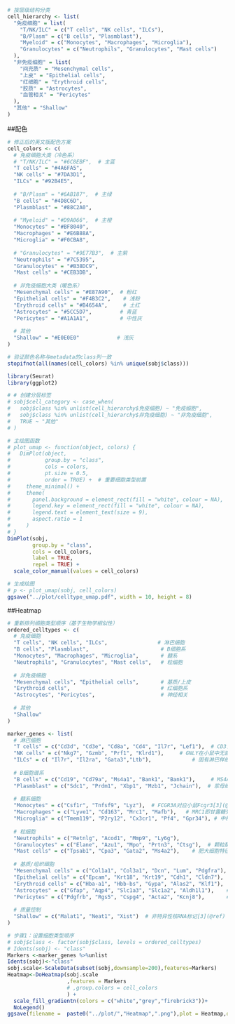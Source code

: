 ```r
# 按层级结构分类
cell_hierarchy <- list(
  "免疫细胞" = list(
    "T/NK/ILC" = c("T cells", "NK cells", "ILCs"),
    "B/Plasm" = c("B cells", "Plasmblast"),
    "Myeloid" = c("Monocytes", "Macrophages", "Microglia"),
    "Granulocytes" = c("Neutrophils", "Granulocytes", "Mast cells")
  ),
  "非免疫细胞" = list(
    "间充质" = "Mesenchymal cells",
    "上皮" = "Epithelial cells",
    "红细胞" = "Erythroid cells",
    "胶质" = "Astrocytes",
    "血管相关" = "Pericytes"
  ),
  "其他" = "Shallow"
)
```
##配色
```r
# 修正后的英文版配色方案
cell_colors <- c(
  # 免疫细胞大类（冷色系）
  # "T/NK/ILC" = "#6C8EBF",  # 主蓝
  "T cells" = "#4A6FA5",
  "NK cells" = "#7DA3D1",
  "ILCs" = "#92B4E5",
  
  # "B/Plasm" = "#6AB187",  # 主绿
  "B cells" = "#4D8C6D",
  "Plasmblast" = "#88C2A0",
  
  # "Myeloid" = "#D9A066",  # 主橙
  "Monocytes" = "#BF8040",
  "Macrophages" = "#E6B88A",
  "Microglia" = "#F0CBA8",
  
  # "Granulocytes" = "#9E77B3",  # 主紫
  "Neutrophils" = "#7C5395",
  "Granulocytes" = "#B38DC9",
  "Mast cells" = "#CEB3DB",
  
  # 非免疫细胞大类（暖色系）
  "Mesenchymal cells" = "#E87A90",  # 粉红
  "Epithelial cells" = "#F4B3C2",    # 浅粉
  "Erythroid cells" = "#B4654A",     # 土红
  "Astrocytes" = "#5CC5D7",         # 青蓝
  "Pericytes" = "#A1A1A1",          # 中性灰
  
  # 其他
  "Shallow" = "#E0E0E0"            # 浅灰
)

# 验证颜色名称与metadata的class列一致
stopifnot(all(names(cell_colors) %in% unique(sobj$class)))
```

```r
library(Seurat)
library(ggplot2)

# # 创建分层标签
# sobj$cell_category <- case_when(
#   sobj$class %in% unlist(cell_hierarchy$免疫细胞) ~ "免疫细胞",
#   sobj$class %in% unlist(cell_hierarchy$非免疫细胞) ~ "非免疫细胞",
#   TRUE ~ "其他"
# )

# 主绘图函数
# plot_umap <- function(object, colors) {
#   DimPlot(object, 
#           group.by = "class",
#           cols = colors,
#           pt.size = 0.5,
#           order = TRUE) +  # 重要细胞类型前置
#     theme_minimal() +
#     theme(
#       panel.background = element_rect(fill = "white", colour = NA),
#       legend.key = element_rect(fill = "white", colour = NA),
#       legend.text = element_text(size = 9),
#       aspect.ratio = 1
#     )
# }
DimPlot(sobj, 
        group.by = "class",
        cols = cell_colors,
        label = TRUE,
        repel = TRUE) + 
  scale_color_manual(values = cell_colors)

# 生成绘图
# p <- plot_umap(sobj, cell_colors)
ggsave("../plot/celltype_umap.pdf", width = 10, height = 8)
```


##Heatmap
```r
# 重新排列细胞类型顺序（基于生物学相似性）
ordered_celltypes <- c(
  # 免疫细胞
  "T cells", "NK cells", "ILCs",                # 淋巴细胞
  "B cells", "Plasmblast",                       # B细胞系
  "Monocytes", "Macrophages", "Microglia",       # 髓系
  "Neutrophils", "Granulocytes", "Mast cells",   # 粒细胞
  
  # 非免疫细胞
  "Mesenchymal cells", "Epithelial cells",       # 基质/上皮
  "Erythroid cells",                             # 红细胞系
  "Astrocytes", "Pericytes",                     # 神经相关
  
  # 其他
  "Shallow"
)
```

```r
marker_genes <- list(
  # 淋巴细胞
  "T cells" = c("Cd3d", "Cd3e", "Cd8a", "Cd4", "Il7r", "Lef1"),  # CD3复合物和T细胞受体相关[1,3](@ref)
  "NK cells" = c("Nkg7", "Gzmb", "Prf1", "Klrd1"),     # GNLY在小鼠中无直系同源，替换为颗粒酶Gzmb[1](@ref)
  "ILCs" = c( "Il7r", "Il2ra", "Gata3","Ltb"),             # 固有淋巴样细胞特征基因[1](@ref)
  
  # B细胞谱系
  "B cells" = c("Cd19", "Cd79a", "Ms4a1", "Bank1", "Bank1"),     # MS4A1对应小鼠CD20[1](@ref)
  "Plasmblast" = c("Sdc1", "Prdm1", "Xbp1", "Mzb1", "Jchain"),  # 浆母细胞分化标志[1](@ref)
  
  # 髓系细胞
  "Monocytes" = c("Csf1r", "Tnfsf9", "Lyz"),  # FCGR3A对应小鼠Fcgr3[3](@ref)
  "Macrophages" = c("Lyve1", "Cd163", "Mrc1", "Mafb"),   # MRC1即甘露糖受体[3](@ref)
  "Microglia" = c("Tmem119", "P2ry12", "Cx3cr1", "Pf4", "Gpr34"), # 中枢神经特异性标记[3](@ref)
  
  # 粒细胞
  "Neutrophils" = c("Retnlg", "Acod1", "Mmp9", "Ly6g"), 
  "Granulocytes" = c("Elane", "Azu1", "Mpo", "Prtn3", "Ctsg"),  # 颗粒酶相关基因[3](@ref)
  "Mast cells" = c("Tpsab1", "Cpa3", "Gata2", "Ms4a2"),    # 肥大细胞特征基因[3](@ref)
  
  # 基质/组织细胞
  "Mesenchymal cells" = c("Col1a1", "Col3a1", "Dcn", "Lum", "Pdgfra"), # 间充质基质标记[4](@ref)
  "Epithelial cells" = c("Epcam", "Krt18", "Krt19", "Cdh1", "Cldn7"),
  "Erythroid cells" = c("Hba-a1", "Hbb-bs", "Gypa", "Alas2", "Klf1"),  # 小鼠血红蛋白亚型特殊命名[3](@ref)
  "Astrocytes" = c("Gfap", "Aqp4", "Slc1a3", "Slc1a2", "Aldh1l1"),    # 星形胶质细胞标记[3](@ref)
  "Pericytes" = c("Pdgfrb", "Rgs5", "Cspg4", "Acta2", "Kcnj8"),       # 周细胞特征基因[3,4](@ref)
  
  # 质量控制
  "Shallow" = c("Malat1", "Neat1", "Xist")  # 非特异性核RNA标记[3](@ref)
)
```


```r



# 步骤1：设置细胞类型顺序
# sobj$class <- factor(sobj$class, levels = ordered_celltypes)
# Idents(sobj) <- "class"
Markers <-marker_genes %>%unlist
Idents(sobj)<-"class"
sobj.scale<-ScaleData(subset(sobj,downsample=200),features=Markers)
Heatmap<-DoHeatmap(sobj.scale
                   ,features = Markers
                   # ,group.colors = cell_colors
                   ) + 
  scale_fill_gradientn(colors = c("white","grey","firebrick3"))+
  NoLegend()
ggsave(filename =  paste0("../plot/","Heatmap",".png"),plot = Heatmap,device = "png",width=5000,height = 5000,dpi = 300,units = "px")

```

